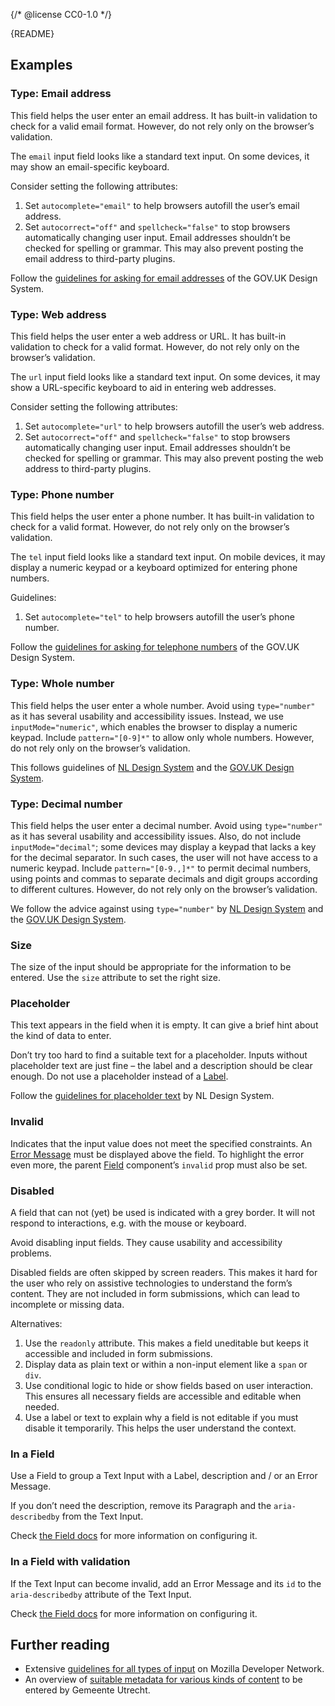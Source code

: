 {/* @license CC0-1.0 */}


<Meta of={TextInputStories} />

<Markdown>{README}</Markdown>

<Primary />

<Controls />

## Examples

### Type: Email address

This field helps the user enter an email address.
It has built-in validation to check for a valid email format.
However, do not rely only on the browser’s validation.

The `email` input field looks like a standard text input.
On some devices, it may show an email-specific keyboard.

Consider setting the following attributes:

1. Set `autocomplete="email"` to help browsers autofill the user’s email address.
2. Set `autocorrect="off"` and `spellcheck="false"` to stop browsers automatically changing user input.
   Email addresses shouldn’t be checked for spelling or grammar.
   This may also prevent posting the email address to third-party plugins.

Follow the [guidelines for asking for email addresses](https://design-system.service.gov.uk/patterns/email-addresses/) of the GOV.UK Design System.

<Canvas of={TextInputStories.EmailAddress} />

### Type: Web address

This field helps the user enter a web address or URL.
It has built-in validation to check for a valid format.
However, do not rely only on the browser’s validation.

The `url` input field looks like a standard text input.
On some devices, it may show a URL-specific keyboard to aid in entering web addresses.

Consider setting the following attributes:

1. Set `autocomplete="url"` to help browsers autofill the user’s web address.
2. Set `autocorrect="off"` and `spellcheck="false"` to stop browsers automatically changing user input.
   Email addresses shouldn’t be checked for spelling or grammar.
   This may also prevent posting the web address to third-party plugins.

<Canvas of={TextInputStories.WebAddress} />

### Type: Phone number

This field helps the user enter a phone number.
It has built-in validation to check for a valid format.
However, do not rely only on the browser’s validation.

The `tel` input field looks like a standard text input.
On mobile devices, it may display a numeric keypad or a keyboard optimized for entering phone numbers.

Guidelines:

1. Set `autocomplete="tel"` to help browsers autofill the user’s phone number.

Follow the [guidelines for asking for telephone numbers](https://design-system.service.gov.uk/patterns/telephone-numbers/) of the GOV.UK Design System.

<Canvas of={TextInputStories.PhoneNumber} />

### Type: Whole number

This field helps the user enter a whole number.
Avoid using `type="number"` as it has several usability and accessibility issues.
Instead, we use `inputMode="numeric"`, which enables the browser to display a numeric keypad.
Include `pattern="[0-9]*"` to allow only whole numbers.
However, do not rely only on the browser’s validation.

This follows guidelines of [NL Design System](https://www.nldesignsystem.nl/richtlijnen/formulieren/wanneer-welk-form-element/iedereen-kan-invullen#input-typenumber-versus-inputmodenumeric) and the [GOV.UK Design System](https://technology.blog.gov.uk/2020/02/24/why-the-gov-uk-design-system-team-changed-the-input-type-for-numbers/).

<Canvas of={TextInputStories.WholeNumber} />

### Type: Decimal number

This field helps the user enter a decimal number.
Avoid using `type="number"` as it has several usability and accessibility issues.
Also, do not include `inputMode="decimal"`; some devices may display a keypad that lacks a key for the decimal separator.
In such cases, the user will not have access to a numeric keypad.
Include `pattern="[0-9.,]*"` to permit decimal numbers, using points and commas to separate decimals and digit groups according to different cultures.
However, do not rely only on the browser’s validation.

We follow the advice against using `type="number"` by [NL Design System](https://www.nldesignsystem.nl/richtlijnen/formulieren/wanneer-welk-form-element/iedereen-kan-invullen#input-typenumber-versus-inputmodenumeric) and the [GOV.UK Design System](https://technology.blog.gov.uk/2020/02/24/why-the-gov-uk-design-system-team-changed-the-input-type-for-numbers/).

<Canvas of={TextInputStories.DecimalNumber} />

### Size

The size of the input should be appropriate for the information to be entered.
Use the `size` attribute to set the right size.

<Canvas of={TextInputStories.Size} />

### Placeholder

This text appears in the field when it is empty. It can give a brief hint about the kind of data to enter.

Don’t try too hard to find a suitable text for a placeholder.
Inputs without placeholder text are just fine – the label and a description should be clear enough.
Do not use a placeholder instead of a [Label](/docs/components-forms-label--docs).

Follow the [guidelines for placeholder text](https://www.nldesignsystem.nl/richtlijnen/formulieren/placeholders) by NL Design System.

<Canvas of={TextInputStories.Placeholder} />

### Invalid

Indicates that the input value does not meet the specified constraints.
An [Error Message](/docs/components-forms-error-message--docs) must be displayed above the field.
To highlight the error even more, the parent [Field](/docs/components-forms-field--docs) component’s `invalid` prop must also be set.

<Canvas of={TextInputStories.Invalid} />

### Disabled

A field that can not (yet) be used is indicated with a grey border.
It will not respond to interactions, e.g. with the mouse or keyboard.

Avoid disabling input fields.
They cause usability and accessibility problems.

Disabled fields are often skipped by screen readers.
This makes it hard for the user who rely on assistive technologies to understand the form’s content.
They are not included in form submissions, which can lead to incomplete or missing data.

Alternatives:

1. Use the `readonly` attribute.
   This makes a field uneditable but keeps it accessible and included in form submissions.
2. Display data as plain text or within a non-input element like a `span` or `div`.
3. Use conditional logic to hide or show fields based on user interaction.
   This ensures all necessary fields are accessible and editable when needed.
4. Use a label or text to explain why a field is not editable if you must disable it temporarily.
   This helps the user understand the context.

<Canvas of={TextInputStories.Disabled} />

### In a Field

Use a Field to group a Text Input with a Label, description and / or an Error Message.

If you don’t need the description, remove its Paragraph and the `aria-describedby` from the Text Input.

Check [the Field docs](/docs/components-forms-field--docs) for more information on configuring it.

<Canvas of={TextInputStories.InAField} />

### In a Field with validation

If the Text Input can become invalid, add an Error Message and its `id` to the `aria-describedby` attribute of the Text Input.

Check [the Field docs](/docs/components-forms-field--docs) for more information on configuring it.

<Canvas of={TextInputStories.InAFieldWithValidation} />

## Further reading

- Extensive [guidelines for all types of input](https://developer.mozilla.org/en-US/docs/Web/HTML/Element/input/text) on Mozilla Developer Network.
- An overview of [suitable metadata for various kinds of content](https://nl-design-system.github.io/utrecht/storybook/?path=/docs/react_react-textbox--docs) to be entered by Gemeente Utrecht.

